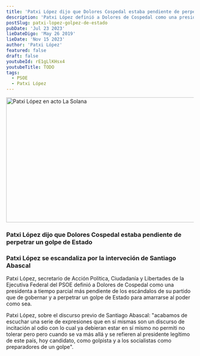 ```yaml
---
title: 'Patxi López dijo que Dolores Cospedal estaba pendiente de perpetrar un golpe de Estado'
description: 'Patxi López definió a Dolores de Cospedal como una presidenta a tiempo parcial más pendiente de los escándalos de su partido que de gobernar y a perpetrar un golpe de Estado'
postSlug: patxi-lopez-golpez-de-estado
pubDate: 'Jul 23 2023'
lieDateDigo: 'May 26 2019'
lieDate: 'Nov 15 2023'
author: 'Patxi López'
featured: false
draft: false
youtubeId: rE1gLlKHsx4
youtubeTitle: TODO
tags:
  - PSOE
  - Patxi López
---
```



<VideoBlocks>
  <div slot="before">
    <a
      href="https://www.pscm-psoe.com/noticias/2015-03/patxi-lopez-el-24-de-mayo-sera-el-dia-de-la-dignidad-porque-c-lm-no-se-merece-tener-a-una-presidenta-como-cospedal"
      target="_blank">
    <Image src="/images/patxi-acto-en-La-Solana.jpg" alt="Patxi López en acto La Solana" width="600" height="336" loading="lazy" />
    </a>
    <h3>
      Patxi López dijo que Dolores Cospedal estaba pendiente de perpetrar un
      golpe de Estado
    </h3>
  </div>
  <div slot="after">
    <Media id="rE1gLlKHsx4" title="Golpe de estado escandaliza Patxi López" />
    <h3>Patxi López se escandaliza por la interveción de Santiago Abascal</h3>
  </div>
</VideoBlocks>

<Timeline>
  <TimelineItem title="Patxi López sobre Dolores de Cospedal" date="marzo 2015">
    <p>
      Patxi López, secretario de Acción Política, Ciudadanía y Libertades de la
      Ejecutiva Federal del PSOE definió a Dolores de Cospedal como una
      presidenta a tiempo parcial más pendiente de los escándalos de su partido
      que de gobernar y a perpetrar un golpe de Estado para amarrarse al poder
      como sea.
    </p>
  </TimelineItem>
  <TimelineItem title="Patxi López tras discurso de Abascal" date="8 noviembre 2023">
    <p>
      Patxi López, sobre el discurso previo de Santiago Abascal: "acabamos de
      escuchar una serie de expresiones que en sí mismas son un discurso de
      incitación al odio con lo cual ya debieran estar en sí mismo no permiti no
      tolerar pero pero cuando se va más allá y se refieren al presidente
      legítimo de este país, hoy candidato, como golpista y a los socialistas
      como preparadores de un golpe".
    </p>
  </TimelineItem>
</Timeline>
